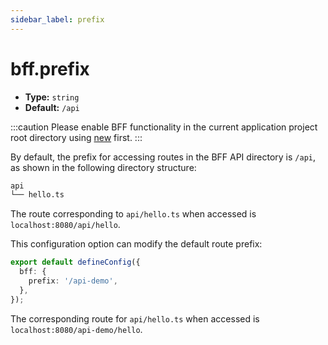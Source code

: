 ```yaml
---
sidebar_label: prefix
---
```


# bff.prefix

- **Type:** `string`
- **Default:** `/api`

:::caution
Please enable BFF functionality in the current application project root directory using [new](/apis/app/commands#modern-new) first.
:::

By default, the prefix for accessing routes in the BFF API directory is `/api`, as shown in the following directory structure:

```bash
api
└── hello.ts
```

The route corresponding to `api/hello.ts` when accessed is `localhost:8080/api/hello`.

This configuration option can modify the default route prefix:

```ts title="modern.config.ts"
export default defineConfig({
  bff: {
    prefix: '/api-demo',
  },
});
```

The corresponding route for `api/hello.ts` when accessed is `localhost:8080/api-demo/hello`.
